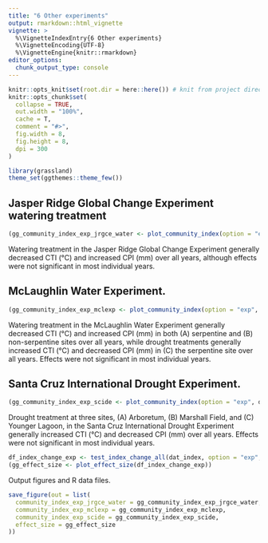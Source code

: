 ```yaml
---
title: "6 Other experiments"
output: rmarkdown::html_vignette
vignette: >
  %\VignetteIndexEntry{6 Other experiments}
  %\VignetteEncoding{UTF-8}
  %\VignetteEngine{knitr::rmarkdown}
editor_options: 
  chunk_output_type: console
---
```


```r
knitr::opts_knit$set(root.dir = here::here()) # knit from project directory
knitr::opts_chunk$set(
  collapse = TRUE,
  out.width = "100%",
  cache = T,
  comment = "#>",
  fig.width = 8,
  fig.height = 8,
  dpi = 300
)
```

```r
library(grassland)
theme_set(ggthemes::theme_few())
```

## Jasper Ridge Global Change Experiment watering treatment

```r
(gg_community_index_exp_jrgce_water <- plot_community_index(option = "exp", dat_index, experiment = "jrgce", treatment = "watering"))
```
Watering treatment in the Jasper Ridge Global Change Experiment generally decreased CTI (°C) and increased CPI (mm) over all years, although effects were not significant in most individual years.

## McLaughlin Water Experiment.

```r
(gg_community_index_exp_mclexp <- plot_community_index(option = "exp", dat_index, experiment = "mclexp"))
```
Watering treatment in the McLaughlin Water Experiment generally decreased CTI (°C) and increased CPI (mm) in both (A) serpentine and (B) non-serpentine sites over all years, while drought treatments generally increased CTI (°C) and decreased CPI (mm) in (C) the serpentine site over all years. Effects were not significant in most individual years.

## Santa Cruz International Drought Experiment.

```r
(gg_community_index_exp_scide <- plot_community_index(option = "exp", dat_index, experiment = "scide"))
```
Drought treatment at three sites, (A) Arboretum, (B) Marshall Field, and (C) Younger Lagoon, in the Santa Cruz International Drought Experiment generally increased CTI (°C) and decreased CPI (mm) over all years. Effects were not significant in most individual years.

```r
df_index_change_exp <- test_index_change_all(dat_index, option = "exp", bonferroni = F)
(gg_effect_size <- plot_effect_size(df_index_change_exp))
```


Output figures and R data files.

```r
save_figure(out = list(
  community_index_exp_jrgce_water = gg_community_index_exp_jrgce_water,
  community_index_exp_mclexp = gg_community_index_exp_mclexp,
  community_index_exp_scide = gg_community_index_exp_scide,
  effect_size = gg_effect_size
))
```
